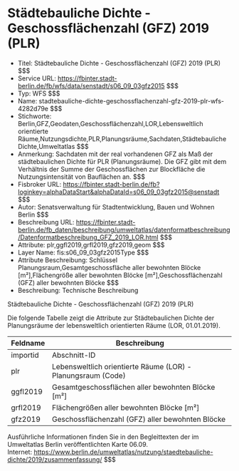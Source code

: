 # Städtebauliche Dichte - Geschossflächenzahl (GFZ) 2019 (PLR)
- Titel: Städtebauliche Dichte - Geschossflächenzahl (GFZ) 2019 (PLR) $$$
- Service URL: https://fbinter.stadt-berlin.de/fb/wfs/data/senstadt/s06_09_03gfz2015 $$$
- Typ: WFS $$$
- Name: stadtebauliche-dichte-geschossflachenzahl-gfz-2019-plr-wfs-4282d79e $$$
- Stichworte: Berlin,GFZ,Geodaten,Geschossflächenzahl,LOR,Lebensweltlich orientierte Räume,Nutzungsdichte,PLR,Planungsräume,Sachdaten,Städtebauliche Dichte,Umweltatlas $$$
- Anmerkung: Sachdaten mit der real vorhandenen GFZ als Maß der städtebaulichen Dichte für PLR (Planungsräume). Die GFZ gibt mit dem Verhältnis der Summe der Geschossflächen zur Blockfläche die Nutzungsintensität von Bauflächen an. $$$
- Fisbroker URL: https://fbinter.stadt-berlin.de/fb?loginkey=alphaDataStart&alphaDataId=s06_09_03gfz2015@senstadt $$$
- Autor: Senatsverwaltung für Stadtentwicklung, Bauen und Wohnen Berlin $$$
- Beschreibung URL: https://fbinter.stadt-berlin.de/fb_daten/beschreibung/umweltatlas/datenformatbeschreibung/Datenformatbeschreibung_GFZ_2019_LOR.html $$$
- Attribute: plr,ggfl2019,grfl2019,gfz2019,geom $$$
- Layer Name: fis:s06_09_03gfz2015Type $$$
- Attribute Beschreibung: Schlüssel Planungsraum,Gesamtgeschossfläche aller bewohnten Blöcke [m²],Flächengröße aller bewohnten Blöcke [m²],Geschossflächenzahl (GFZ) aller bewohnten Blöcke $$$
- Beschreibung: Technische Beschreibung 

Städtebauliche Dichte - Geschossflächenzahl (GFZ) 2019 (PLR)

Die folgende Tabelle zeigt die Attribute zur Städtebaulichen Dichte der Planungsräume der lebensweltlich orientierten Räume (LOR, 01.01.2019).

| **Feldname** | **Beschreibung**                                             |
| ------------ | ------------------------------------------------------------ |
| importid     | Abschnitt-ID                                                 |
| plr          | Lebensweltlich orientierte Räume (LOR) - Planungsraum (Code) |
| ggfl2019     | Gesamtgeschossflächen aller bewohnten Blöcke \[m²\]          |
| grfl2019     | Flächengrößen aller bewohnten Blöcke \[m²\]                  |
| gfz2019      | Geschossflächenzahl (GFZ) aller bewohnten Blöcke             |

Ausführliche Informationen finden Sie in den Begleittexten der im Umweltatlas Berlin veröffentlichten Karte 06.09.  
Internet: https://www.berlin.de/umweltatlas/nutzung/staedtebauliche-dichte/2019/zusammenfassung/ $$$
